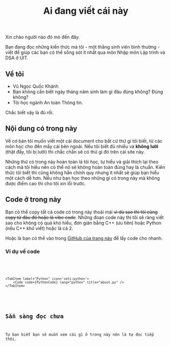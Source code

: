 ﻿---
title: Ai đang viết cái này
description: Để trưng cho đẹp chứ tôi biết chả ai đọc đâu
sidebar:
    order: 1
---

Xin chào người nào đó mò đến đây.

Bạn đang đọc những kiến thức mà tôi - một thằng sinh viên bình thường - viết để giúp các bạn có thể sống sót ít nhất qua môn Nhập môn Lập trình và DSA ở UIT.

## Về tôi
- Vũ Ngọc Quốc Khánh
- Bạn không cần biết ngày tháng năm sinh làm gì đâu đúng không? Đúng không?
- Tôi học ngành An toàn Thông tin.

Chắc biết vậy là đủ rồi.

## Nội dung có trong này
Về cơ bản tôi muốn viết một cái document cho bất cứ thứ gì tôi biết, từ các môn học cho đến mấy cái bên ngoài. Nếu tôi biết đủ nhiều và **không lười** \(thật đấy, tôi bị lười\) thì chắc chắn sẽ có thứ gì đó trên cái site này.

<Card title="Disclaimer" icon="warning">
    Những thứ có trong này hoàn toàn là tôi học, tự hiểu và giải thích lại theo cách mà tôi hiểu nên có thể nó sẽ không hoàn toàn đúng hay là chuẩn. Kiến thức tôi biết thì cũng không hẳn chính quy nhưng ít nhất sẽ giúp bạn hiểu một cách dễ hơn. Nếu như bạn học theo những gì có trong này mà không được điểm cao thì cho tôi xin lỗi trước.
</Card>


## Code ở trong này
Bạn có thể copy tất cả code có trong này thoải mái ~~vì dù sao thì tôi cũng copy từ đâu đó hoặc là vibe code~~. Những đoạn code này thì tôi sẽ ràng viết sao cho không có quá khó hiểu, đơn giản bằng C++ (ưu tiên) hoặc Python (nếu C++ khó viết) hoặc là cả 2.

Hoặc là bạn có thể vào trong [GitHub của trang này](https://github.com/AnoTherK-ATK/anotherk-atk.github.io) để lấy code cho nhanh.

### Ví dụ về code 


<Tabs>
    <TabItem label="C++" icon='seti:cpp'>
        <Code code={CppCode} lang="c++" title="about.cpp" />
    </TabItem>

    <TabItem label="Python" icon='seti:python'>
        <Code code={PythonCode} lang="python" title="about.py" />
    </TabItem>
</Tabs>

## Sẵn sàng đọc chưa
Tự bạn biết bạn sẽ muốn xem cái gì ở trong này nên là tự đọc tiếp thôi.

<CardGrid stagger>
    <LinkCard title="Nhập môn Lập trình" href="/nmlt/introduction" />
    <LinkCard title="Cấu trúc dữ liệu và Giải thuật" href="/dsa/introduction" />
</CardGrid>